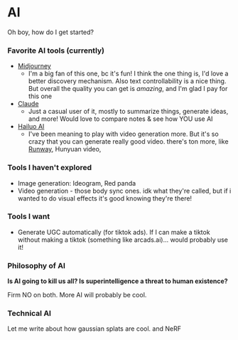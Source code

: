 
# AI

Oh boy, how do I get started?

### Favorite AI tools (currently)

- [Midjourney](https://www.midjourney.com/)
    - I'm a big fan of this one, bc it's fun! I think the one thing is, I'd love a better discovery mechanism. Also text controllability is a nice thing. But overall the quality you can get is *amazing*, and I'm glad I pay for this one
- [Claude](https://claude.ai/)
    - Just a casual user of it, mostly to summarize things, generate ideas, and more! Would love to compare notes & see how YOU use AI
- [Hailuo AI](https://hailuoai.video/)
    - I've been meaning to play with video generation more. But it's so crazy that you can generate really good video. there's ton more, like [Runway](https://runwayml.com/), Hunyuan video, 


### Tools I haven't explored
- Image generation: Ideogram, Red panda
- Video generation - those body sync ones. idk what they're called, but if i wanted to do visual effects it's good knowing they're there!


### Tools I want

- Generate UGC automatically (for tiktok ads). If I can make a tiktok without making a tiktok (something like arcads.ai)... would probably use it!

### Philosophy of AI

**Is AI going to kill us all? Is superintelligence a threat to human existence?**

Firm NO on both. More AI will probably be cool. 

### Technical AI

Let me write about how gaussian splats are cool. and NeRF